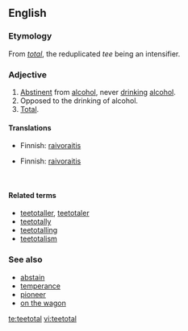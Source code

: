 ==English==

===Etymology===
From ''[[total]]'', the reduplicated ''tee'' being an intensifier.

===Adjective===
{{en-adj}}

# [[abstinent|Abstinent]] from [[alcohol]], never [[drink]]ing [[alcohol]].
# Opposed to the drinking of alcohol.
# [[total|Total]].

====Translations====
{{trans-top|abstinent from alcohol}}
*Finnish: [[raivoraitis]]
{{trans-mid}}
{{trans-bottom}}

{{trans-top|opposed to the drinking of alcohol}}
*Finnish: [[raivoraitis]]
{{trans-mid}}
{{trans-bottom}}

{{trans-top|total}}
&nbsp;
{{trans-mid}}
{{trans-bottom}}

====Related terms====
*[[teetotaller]], [[teetotaler]]
*[[teetotally]]
*[[teetotalling]]
*[[teetotalism]]

===See also===
*[[abstain]]
*[[temperance]]
*[[pioneer]]
*[[on the wagon]]

[[te:teetotal]]
[[vi:teetotal]]